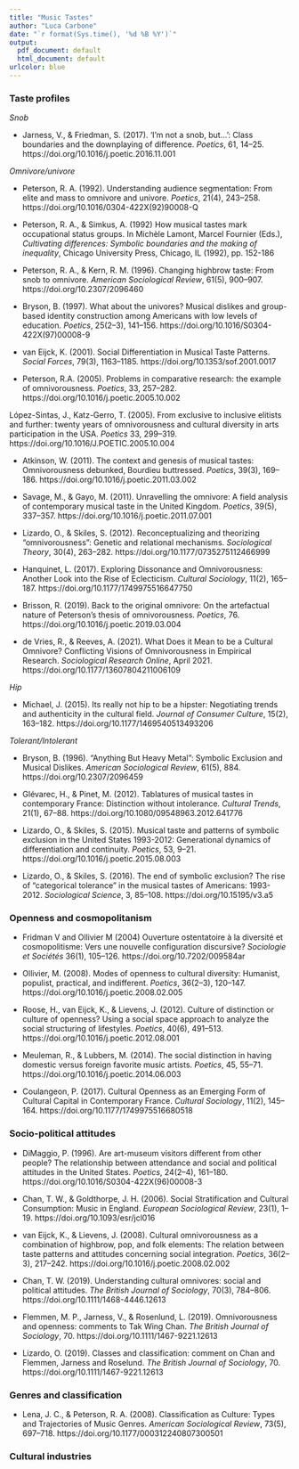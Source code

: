 ```yaml
---
title: "Music Tastes"
author: "Luca Carbone"
date: "`r format(Sys.time(), '%d %B %Y')`"
output:
  pdf_document: default
  html_document: default
urlcolor: blue
---
```


### Taste profiles

*Snob*

* Jarness, V., & Friedman, S. (2017). ‘I’m not a snob, but…’: Class boundaries and the downplaying of difference. *Poetics*, 61, 14–25. https://doi.org/10.1016/j.poetic.2016.11.001

*Omnivore/univore*

* Peterson, R. A. (1992). Understanding audience segmentation: From elite and mass to omnivore and univore. *Poetics*, 21(4), 243–258. https://doi.org/10.1016/0304-422X(92)90008-Q

* Peterson, R. A., & Simkus, A. (1992) How musical tastes mark occupational status groups. In Michèle Lamont, Marcel Fournier (Eds.), *Cultivating differences: Symbolic boundaries and the making of inequality*, Chicago University Press, Chicago, IL (1992), pp. 152-186

* Peterson, R. A., & Kern, R. M. (1996). Changing highbrow taste: From snob to omnivore. *American Sociological Review*, 61(5), 900–907. https://doi.org/10.2307/2096460

* Bryson, B. (1997). What about the univores? Musical dislikes and group-based identity construction among Americans with low levels of education. *Poetics*, 25(2–3), 141–156. https://doi.org/10.1016/S0304-422X(97)00008-9

* van Eijck, K. (2001). Social Differentiation in Musical Taste Patterns. *Social Forces*, 79(3), 1163–1185. https://doi.org/10.1353/sof.2001.0017

* Peterson, R.A. (2005). Problems in comparative research: the example of omnivorousness. *Poetics*, 33, 257–282. https://doi.org/10.1016/j.poetic.2005.10.002

López-Sintas, J., Katz-Gerro, T. (2005). From exclusive to inclusive elitists and further: twenty years of omnivorousness and cultural diversity in arts participation in the USA. *Poetics* 33, 299–319. https://doi.org/10.1016/J.POETIC.2005.10.004

* Atkinson, W. (2011). The context and genesis of musical tastes: Omnivorousness debunked, Bourdieu buttressed. *Poetics*, 39(3), 169–186. https://doi.org/10.1016/j.poetic.2011.03.002

* Savage, M., & Gayo, M. (2011). Unravelling the omnivore: A field analysis of contemporary musical taste in the United Kingdom. *Poetics*, 39(5), 337–357. https://doi.org/10.1016/j.poetic.2011.07.001

* Lizardo, O., & Skiles, S. (2012). Reconceptualizing and theorizing “omnivorousness”: Genetic and relational mechanisms. *Sociological Theory*, 30(4), 263–282. https://doi.org/10.1177/0735275112466999

* Hanquinet, L. (2017). Exploring Dissonance and Omnivorousness: Another Look into the Rise of Eclecticism. *Cultural Sociology*, 11(2), 165–187. https://doi.org/10.1177/1749975516647750

* Brisson, R. (2019). Back to the original omnivore: On the artefactual nature of Peterson’s thesis of omnivorousness. *Poetics*, 76. https://doi.org/10.1016/j.poetic.2019.03.004

* de Vries, R., & Reeves, A. (2021). What Does it Mean to be a Cultural Omnivore? Conflicting Visions of Omnivorousness in Empirical Research. *Sociological Research Online*, April 2021. https://doi.org/10.1177/13607804211006109

*Hip*

* Michael, J. (2015). Its really not hip to be a hipster: Negotiating trends and authenticity in the cultural field. *Journal of Consumer Culture*, 15(2), 163–182. https://doi.org/10.1177/1469540513493206

*Tolerant/Intolerant*

* Bryson, B. (1996). “Anything But Heavy Metal”: Symbolic Exclusion and Musical Dislikes. *American Sociological Review*, 61(5), 884. https://doi.org/10.2307/2096459

* Glévarec, H., & Pinet, M. (2012). Tablatures of musical tastes in contemporary France: Distinction without intolerance. *Cultural Trends*, 21(1), 67–88. https://doi.org/10.1080/09548963.2012.641776

* Lizardo, O., & Skiles, S. (2015). Musical taste and patterns of symbolic exclusion in the United States 1993-2012: Generational dynamics of differentiation and continuity. *Poetics*, 53, 9–21. https://doi.org/10.1016/j.poetic.2015.08.003

* Lizardo, O., & Skiles, S. (2016). The end of symbolic exclusion? The rise of “categorical tolerance” in the musical tastes of Americans: 1993-2012. *Sociological Science*, 3, 85–108. https://doi.org/10.15195/v3.a5

### Openness and cosmopolitanism
* Fridman V and Ollivier M (2004) Ouverture ostentatoire à la diversité et cosmopolitisme: Vers une nouvelle configuration discursive? *Sociologie et Sociétés* 36(1), 105–126. https://doi.org/10.7202/009584ar

* Ollivier, M. (2008). Modes of openness to cultural diversity: Humanist, populist, practical, and indifferent. *Poetics*, 36(2–3), 120–147. https://doi.org/10.1016/j.poetic.2008.02.005

* Roose, H., van Eijck, K., & Lievens, J. (2012). Culture of distinction or culture of openness? Using a social space approach to analyze the social structuring of lifestyles. *Poetics*, 40(6), 491–513. https://doi.org/10.1016/j.poetic.2012.08.001

* Meuleman, R., & Lubbers, M. (2014). The social distinction in having domestic versus foreign favorite music artists. *Poetics*, 45, 55–71. https://doi.org/10.1016/j.poetic.2014.06.003

* Coulangeon, P. (2017). Cultural Openness as an Emerging Form of Cultural Capital in Contemporary France. *Cultural Sociology*, 11(2), 145–164. https://doi.org/10.1177/1749975516680518

### Socio-political attitudes
* DiMaggio, P. (1996). Are art-museum visitors different from other people? The relationship between attendance and social and political attitudes in the United States. *Poetics*, 24(2–4), 161–180. https://doi.org/10.1016/S0304-422X(96)00008-3

* Chan, T. W., & Goldthorpe, J. H. (2006). Social Stratification and Cultural Consumption: Music in England. *European Sociological Review*, 23(1), 1–19. https://doi.org/10.1093/esr/jcl016

* van Eijck, K., & Lievens, J. (2008). Cultural omnivorousness as a combination of highbrow, pop, and folk elements: The relation between taste patterns and attitudes concerning social integration. *Poetics*, 36(2–3), 217–242. https://doi.org/10.1016/j.poetic.2008.02.002

* Chan, T. W. (2019). Understanding cultural omnivores: social and political attitudes. *The British Journal of Sociology*, 70(3), 784–806. https://doi.org/10.1111/1468-4446.12613

* Flemmen, M. P., Jarness, V., & Rosenlund, L. (2019). Omnivorousness and openness: comments to Tak Wing Chan. *The British Journal of Sociology*, 70. https://doi.org/10.1111/1467-9221.12613

* Lizardo, O. (2019). Classes and classification: comment on Chan and Flemmen, Jarness and Roselund. *The British Journal of Sociology*, 70. https://doi.org/10.1111/1467-9221.12613

### Genres and classification
* Lena, J. C., & Peterson, R. A. (2008). Classification as Culture: Types and Trajectories of Music Genres. *American Sociological Review*, 73(5), 697–718. https://doi.org/10.1177/000312240807300501

### Cultural industries
